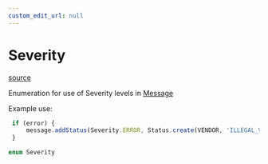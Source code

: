 ```yaml
---
custom_edit_url: null
---
```


# Severity
<div className="doc-side">
<div className="doc-main-source">

[source](https://github.com/layline-io/layline-docusaurus/blob/3d9c83b/projects/layline/src/enums/Severity.ts#L13)

</div>
</div>

<div className="doc-subtitle">

Enumeration for use of Severity levels in [Message](../classes/Message)

Example use:
```js
 if (error) {
     message.addStatus(Severity.ERROR, Status.create(VENDOR, 'ILLEGAL_VALUE', valueString));
 }
```

</div>

```ts
enum Severity
```